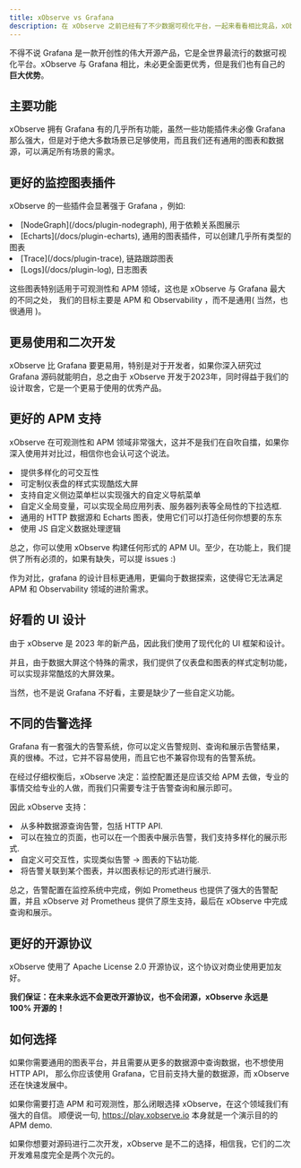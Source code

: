 ```yaml
---
title: xObserve vs Grafana
description: 在 xObserve 之前已经有了不少数据可视化平台，一起来看看相比竞品，xObserve 的优势有哪些。
---
```



不得不说 Grafana 是一款开创性的伟大开源产品，它是全世界最流行的数据可视化平台。xObserve 与 Grafana 相比，未必更全面更优秀，但是我们也有自己的**巨大优势**。

## 主要功能

xObserve 拥有 Grafana 有的几乎所有功能，虽然一些功能插件未必像 Grafana 那么强大，但是对于绝大多数场景已足够使用，而且我们还有通用的图表和数据源，可以满足所有场景的需求。

## 更好的监控图表插件

xObserve 的一些插件会显著强于 Grafana ，例如: 

<TextList>
<li>[NodeGraph](/docs/plugin-nodegraph), 用于依赖关系图展示 </li>
<li> [Echarts](/docs/plugin-echarts), 通用的图表插件，可以创建几乎所有类型的图表</li>
<li> [Trace](/docs/plugin-trace), 链路跟踪图表</li>
<li> [Logs](/docs/plugin-log), 日志图表</li>
</TextList>

这些图表特别适用于可观测性和 APM 领域，这也是 xObserve 与 Grafana 最大的不同之处， 我们的目标主要是 APM 和 Observability ，而不是通用( 当然，也很通用 )。

## 更易使用和二次开发

xObserve 比 Grafana 要更易用，特别是对于开发者，如果你深入研究过 Grafana 源码就能明白，总之由于 xObserve 开发于2023年，同时得益于我们的设计取舍，它是一个更易于使用的优秀产品。


## 更好的 APM 支持

xObserve 在可观测性和 APM 领域非常强大，这并不是我们在自吹自擂，如果你深入使用并对比过，相信你也会认可这个说法。

<TextList>
<li> 提供多样化的可交互性 </li>
<li> 可定制仪表盘的样式实现酷炫大屏 </li>
<li> 支持自定义侧边菜单栏以实现强大的自定义导航菜单 </li>
<li> 自定义全局变量，可以实现全局应用列表、服务器列表等全局性的下拉选框. </li>
<li> 通用的 HTTP 数据源和 Echarts 图表，使用它们可以打造任何你想要的东东 </li>
<li> 使用 JS 自定义数据处理逻辑 </li>
</TextList>

总之，你可以使用 xObserve 构建任何形式的 APM UI。至少，在功能上，我们提供了所有必须的，如果有缺失，可以提 issues :)

作为对比，grafana 的设计目标更通用，更偏向于数据探索，这使得它无法满足 APM 和 Observability 领域的进阶需求。


## 好看的 UI 设计

由于 xObserve 是 2023 年的新产品，因此我们使用了现代化的 UI 框架和设计。

并且，由于数据大屏这个特殊的需求，我们提供了仪表盘和图表的样式定制功能，可以实现非常酷炫的大屏效果。

当然，也不是说 Grafana 不好看，主要是缺少了一些自定义功能。

## 不同的告警选择

Grafana 有一套强大的告警系统，你可以定义告警规则、查询和展示告警结果，真的很棒。不过，它并不容易使用，而且它也不兼容你现有的告警系统。

在经过仔细权衡后，xObserve 决定：监控配置还是应该交给 APM 去做，专业的事情交给专业的人做，而我们只需要专注于告警查询和展示即可。

因此 xObserve 支持：
<TextList>
<li> 从多种数据源查询告警，包括 HTTP API. </li>
<li> 可以在独立的页面，也可以在一个图表中展示告警，我们支持多样化的展示形式. </li>
<li> 自定义可交互性，实现类似告警 -> 图表的下钻功能. </li>
<li> 将告警关联到某个图表，并以图表标记的形式进行展示. </li>
</TextList>

总之，告警配置在监控系统中完成，例如 Prometheus 也提供了强大的告警配置，并且 xObserve 对 Prometheus 提供了原生支持，最后在 xObserve 中完成查询和展示。


## 更好的开源协议

xObserve 使用了 Apache License 2.0 开源协议，这个协议对商业使用更加友好。

**我们保证：在未来永远不会更改开源协议，也不会闭源，xObserve 永远是 100% 开源的！**


## 如何选择

如果你需要通用的图表平台，并且需要从更多的数据源中查询数据，也不想使用 HTTP API， 那么你应该使用 Grafana，它目前支持大量的数据源，而 xObserve 还在快速发展中。

如果你需要打造 APM 和可观测性，那么闭眼选择 xObserve，在这个领域我们有强大的自信。 顺便说一句, https://play.xobserve.io 本身就是一个演示目的的 APM demo.

如果你想要对源码进行二次开发，xObserve 是不二的选择，相信我，它们的二次开发难易度完全是两个次元的。


 